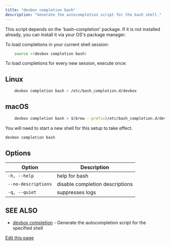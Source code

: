 ```yaml
---
title: "devbox completion bash"
description: "Generate the autocompletion script for the bash shell."
---
```


This script depends on the 'bash-completion' package. If it is not installed already, you can
install it via your OS's package manager.

To load completions in your current shell session:

```bash
	source <(devbox completion bash)
```

To load completions for every new session, execute once:

## Linux[​](#linux "Direct link to Linux")

```bash
	devbox completion bash > /etc/bash_completion.d/devbox
```

## macOS[​](#macos "Direct link to macOS")

```bash
	devbox completion bash > $(brew --prefix)/etc/bash_completion.d/devbox
```

You will need to start a new shell for this setup to take effect.

```bash
devbox completion bash
```

## Options[​](#options "Direct link to Options")

| Option              | Description                     |
| ------------------- | ------------------------------- |
| `-h, --help`        | help for bash                   |
| `--no-descriptions` | disable completion descriptions |
| `-q, --quiet`       | suppresses logs                 |

## SEE ALSO[​](#see-also "Direct link to SEE ALSO")

- [devbox completion](/docs/devbox/cli_reference/devbox_completion/) - Generate the autocompletion
  script for the specified shell

[Edit this page](https://github.com/jetify-com/devbox/tree/main/docs/app/docs/cli_reference/devbox_completion_bash.md)
